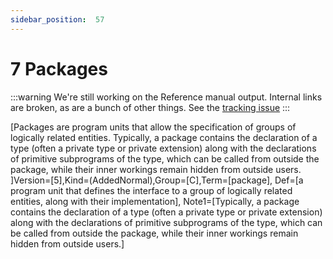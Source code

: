---
sidebar_position:  57
---

# 7 Packages

:::warning
We're still working on the Reference manual output.  Internal links are broken,
as are a bunch of other things.
See the [tracking issue](https://github.com/ada-lang-io/ada-lang-io/issues/20)
:::


<p>[Packages are program units that allow the specification of groups of logically related entities. Typically, a package contains the declaration of a type (often a private type or private extension) along with the declarations of primitive subprograms of the type, which can be called from outside the package, while their inner workings remain hidden from outside users. ]Version=[5],Kind=(AddedNormal),Group=[C],Term=[package], Def=[a program unit that defines the interface to a group of logically related entities, along with their implementation], Note1=[Typically, a package contains the declaration of a type (often a private type or private extension) along with the declarations of primitive subprograms of the type, which can be called from outside the package, while their inner workings remain hidden from outside users.] </p>
